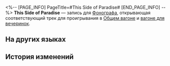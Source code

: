 <%-- [PAGE_INFO]
PageTitle=#This Side of Paradise#
[END_PAGE_INFO] --%>
{{Предмет Инфобокс
|id          = 210306
|Изображение = Предмет This Side of Paradise.png
|Тип         = Запись
|Инвентарь   = Ценные предметы
|Редкость    = 3
|Эффект      = 
|Описание    = Запись, которую можно воспроизвести на фонографе экспресса. Это может быть случайное приобретение или подарок от кого-то другого. Когда играет музыка, всплывают самые разные воспоминания: улыбки, встречи, прикосновения и волнение битвы. Может быть, поэтому, даже несмотря на стремительный прогресс общества, люди всё ещё собирают записи.<br />Текущая запись содержит трек This Side of Paradise.
}}
{{Описание|''Представьте мир грёз, в котором вы вольны делать и получать всё, что пожелаете.''}}
'''This Side of Paradise''' — запись для [[Фонограф]]а, открывающая соответствующий трек для проигрывания в [[Общий вагон|Общем вагоне]] и [[Вагон для вечеринок|вагоне для вечеринок]].

==На других языках==
{{На других языках
|en   = "This Side of Paradise"
|zhs  = 《尘世乐园》
|zht  = 《塵世樂園》
|ja   = 『俗世の楽園』
|ko   = ≪속세의 낙원≫
|es   = Este lado del paraíso
|fr   = «&nbsp;This Side of Paradise&nbsp;»
|ru   = This Side of Paradise
|th   = "This Side of Paradise"
|vi   = "Phía Bên Kia Địa Ngục"
|de   = „Sterbliches Paradies“
|id   = "This Side of Paradise"
|pt   = "This Side of Paradise"
}}

==История изменений==
{{История изменений|3.5}}